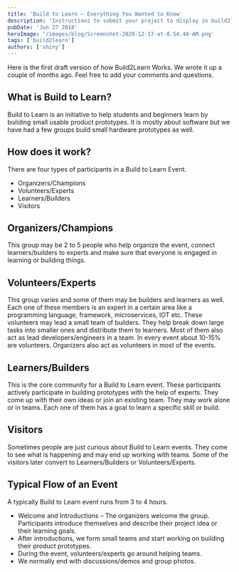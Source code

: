 ```yaml
---
title: 'Build to Learn – Everything You Wanted to Know'
description: 'Instructions to submit your project to display in build2learn project showcase.'
pubDate: 'Jun 27 2018'
heroImage: '/images/blog/Screenshot-2020-12-17-at-8.54.48-AM.png'
tags: ['build2learn']
authors: ['shiny']
---
```


Here is the first draft version of how Build2Learn Works. We wrote it up a couple of months ago. Feel free to add your comments and questions.

## What is Build to Learn?
Build to Learn is an initiative to help students and beginners learn by building small usable product prototypes. It is mostly about software but we have had a few groups build small hardware prototypes as well. 

## How does it work?
There are four types of participants in a Build to Learn Event.

- Organizers/Champions
- Volunteers/Experts
- Learners/Builders
- Visitors

## Organizers/Champions
This group may be 2 to 5 people who help organize the event, connect learners/builders to experts and make sure that everyone is engaged in learning or building things.

## Volunteers/Experts
This group varies and some of them may be builders and learners as well. Each one of these members is an expert in a certain area like a programming language, framework, microservices, IOT etc. These volunteers may lead a small team of builders. They help break down large tasks into smaller ones and distribute them to learners. Most of them also act as lead developers/engineers in a team. In every event about 10-15% are volunteers. Organizers also act as volunteers in most of the events. 

## Learners/Builders
This is the core community for a Build to Learn event. These participants actively participate in building prototypes with the help of experts. They come up with their own ideas or join an existing team. They may work alone or in teams. Each one of them has a goal to learn a specific skill or build.

## Visitors
Sometimes people are just curious about Build to Learn events. They come to see what is happening and may end up working with teams. Some of the visitors later convert to Learners/Builders or Volunteers/Experts. 

## Typical Flow of an Event
A typically Build to Learn event runs from 3 to 4 hours.

- Welcome and Introductions – The organizers welcome the group. Participants introduce themselves and describe their project idea or their learning goals. 
- After introductions, we form small teams and start working on building their product prototypes.
- During the event, volunteers/experts go around helping teams.
- We normally end with discussions/demos and group photos.
